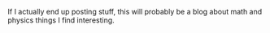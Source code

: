 If I actually end up posting stuff, this will probably be a blog about math and physics things I find interesting.
